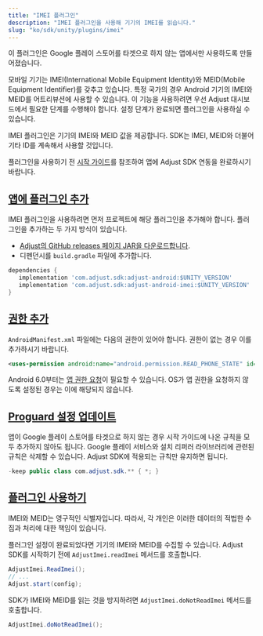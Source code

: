 ```yaml
---
title: "IMEI 플러그인"
description: "IMEI 플러그인을 사용해 기기의 IMEI를 읽습니다."
slug: "ko/sdk/unity/plugins/imei"
---
```


<Callout type="important">

이 플러그인은 Google 플레이 스토어를 타겟으로 하지 않는 앱에서만 사용하도록 만들어졌습니다.

</Callout>

모바일 기기는 IMEI\(International Mobile Equipment Identity\)와 MEID\(Mobile Equipment Identifier\)를 갖추고 있습니다. 특정 국가의 경우 Android 기기의 IMEI와 MEID를 어트리뷰션에 사용할 수 있습니다. 이 기능을 사용하려면 우선 Adjust 대시보드에서 필요한 단계를 수행해야 합니다. 설정 단계가 완료되면 플러그인을 사용하실 수 있습니다.

IMEI 플러그인은 기기의 IMEI와 MEID 값을 제공합니다. SDK는 IMEI, MEID와 더불어 기타 ID를 계속해서 사용할 것입니다.

플러그인을 사용하기 전 [시작 가이드](/ko/sdk/unity)를 참조하여 앱에 Adjust SDK 연동을 완료하시기 바랍니다.

## [앱에 플러그인 추가](add-the-plugin-to-your-app)

IMEI 플러그인을 사용하려면 먼저 프로젝트에 해당 플러그인을 추가해야 합니다. 플러그인을 추가하는 두 가지 방식이 있습니다.

-  [Adjust의 GitHub releases 페이지 JAR을 다운로드합니다](https://github.com/adjust/android_sdk/releases).
-  디펜던시를 `build.gradle` 파일에 추가합니다.

```groovy
dependencies {
   implementation 'com.adjust.sdk:adjust-android:$UNITY_VERSION'
   implementation 'com.adjust.sdk:adjust-android-imei:$UNITY_VERSION'
}
```

## [권한 추가](add-permissions)

`AndroidManifest.xml` 파일에는 다음의 권한이 있어야 합니다. 권한이 없는 경우 이를 추가하시기 바랍니다.

```xml
<uses-permission android:name="android.permission.READ_PHONE_STATE" id="sl-md0000000" />
```

<Callout type="note">

Android 6\.0부터는 [앱 권한 요청](https://developer.android.com/training/permissions/requesting)이 필요할 수 있습니다. OS가 앱 권한을 요청하지 않도록 설정된 경우는 이에 해당되지 않습니다.

</Callout>

## [Proguard 설정 업데이트](update-proguard-settings)

앱이 Google 플레이 스토어를 타겟으로 하지 않는 경우 시작 가이드에 나온 규칙을 모두 추가하지 않아도 됩니다. Google 플레이 서비스와 설치 리퍼러 라이브러리에 관련된 규칙은 삭제할 수 있습니다. Adjust SDK에 적용되는 규칙만 유지하면 됩니다.

```java
-keep public class com.adjust.sdk.** { *; }
```

## [플러그인 사용하기](use-the-plugin)

<Callout type="important">

IMEI와 MEID는 영구적인 식별자입니다. 따라서, 각 개인은 이러한 데이터의 적법한 수집과 처리에 대한 책임이 있습니다.

</Callout>

플러그인 설정이 완료되었다면 기기의 IMEI와 MEID를 수집할 수 있습니다. Adjust SDK를 시작하기 전에 `AdjustImei.readImei` 메서드를 호출합니다.

```cs
AdjustImei.ReadImei();
// ...
Adjust.start(config);
```

SDK가 IMEI와 MEID를 읽는 것을 방지하려면 `AdjustImei.doNotReadImei` 메서드를 호출합니다.

```cs
AdjustImei.doNotReadImei();
```

